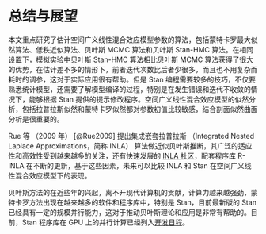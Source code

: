 # 总结与展望 {#summary}

本文重点研究了估计空间广义线性混合效应模型参数的算法，包括蒙特卡罗最大似然算法、低秩近似算法、贝叶斯 MCMC 算法和贝叶斯 Stan-HMC 算法。在相同设置下，模拟实验中贝叶斯 Stan-HMC 算法相比贝叶斯 MCMC 算法获得了很大的优势，在估计差不多的情形下，前者迭代次数比后者少很多，而且也不用复杂而耗时的调参，这对于实际应用很有帮助。但是 Stan 编程需要较多的技巧，不仅要熟悉统计模型，还需要了解模型编译的过程，特别是在发生错误和迭代不收敛的情况下，能够根据 Stan 提供的提示修改程序。空间广义线性混合效应模型的似然分析，包括拉普拉斯似然和蒙特卡罗似然都对参数初值比较敏感，结合剖面似然曲面分析是很重要的。

Rue 等 （2009 年） [@Rue2009] 提出集成嵌套拉普拉斯 （Integrated Nested Laplace Approximations，简称 INLA） 算法做近似贝叶斯推断，其广泛的适应性和高效性受到越来越多的关注，还有快速发展的 [INLA 社区][r-inla]，配套程序库 R-INLA 在不断的更新，基于这些因素，未来可以比较 INLA 和 Stan 在空间广义线性混合效应模型下的表现。 

贝叶斯方法的在近些年的兴起，离不开现代计算机的贡献，计算力越来越强劲，蒙特卡罗方法出现在越来越多的软件和程序库中，特别是 Stan，目前最新版的 Stan 已经具有一定的规模并行能力，这对于推动贝叶斯理论和应用是非常有帮助的。目前，Stan 程序库在 GPU 上的并行计算已经列入[开发日程][stan-todo-list]。


<!-- 算法和蒙特卡罗方法结合也是值得研究的方向 [@Virgilio2018]。 -->

<!-- 比较了它们的性能，结论是 MCML 算法比 Low-Rank 算法收敛要慢很多，但是准确度比较它高，Low-Rank 可以增加采样点的数目快速接近 MCML 算法的精度，代价是运行时间会显著增加；基于 Stan 实现的贝叶斯 Stan-HMC 算法比贝叶斯 MCMC 算法快很多，但是需要较多的计算机资源才能体现它的优势。目前，得益于计算机硬件的快速发展，无论是 CPU 还是 GPU，甚至是谷歌专为机器学习量身打造的 TPU 也都进入量产了，分布式的多机并行算法一定是大规模数据集和复杂模型的出路，所以将可并行的传统算法用 Stan 重写是有实际应用价值的。 -->

<!-- 数据模拟和案例分析的部分，还可以增加响应变量服从指数族其它分布的情形，如泊松分布。算法性能的比较可以同时考虑时间和计算平台，记录多次运行同一个算法的时间数据，比较它们所耗时间的分布差异，可以获得更加可靠的结果。计算平台如多核，多线程，甚至集群环境的实现和比较，可以获得算法扩展性方面的结论。此外，不能单纯看算法实现的语言方式，从文中的计算结果来看，R 语言的性能是弱于 C++ （ Stan 是基于 C++ 的计算库，需要先编译源码和加载动态链接库）的，但是利用 R 编程可以快速实现算法原型。 INLA 算法和软件非常高效的表现，得益于随机偏微分方程已有的实现算法和近似手段，如三角网格划分，迭代格式让算法有更快的收敛速度，近似效果没有 MCML 和 Low-Rank 好。由此可知，算法的选择需要去做效果和效率的平衡， Stan 更新迭代的速度很快，可在不久的将来进入应用界，但是却也要求更多的学习成本和优化技巧。 -->


```{=latex}
\setlength{\bibsep}{0ex}
\bibliography{latex/refer.bib,latex/book.bib}
```

[stan-todo-list]: https://github.com/stan-dev/stan/wiki/Longer-Term-To-Do-List
[r-inla]: http://www.r-inla.org/
